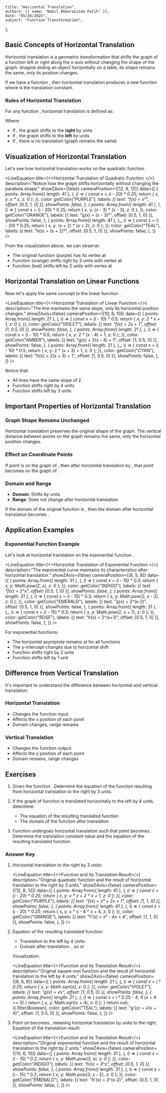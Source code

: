     title: "Horizontal Translation",
    authors: [{ name: "Nabil Akbarazzima Fatih" }],
    date: "05/26/2025",
    subject: "Function Transformation",
};


## Basic Concepts of Horizontal Translation

Horizontal translation is a geometric transformation that shifts the graph of a function left or right along the x-axis without changing the shape of the graph. Imagine sliding an object horizontally on a table, its shape remains the same, only its position changes.

If we have a function <InlineMath math="f(x)" />, then horizontal translation produces a new function <InlineMath math="g(x) = f(x - h)" /> where <InlineMath math="h" /> is the translation constant.

### Rules of Horizontal Translation

For any function <InlineMath math="f(x)" />, horizontal translation is defined as:

<BlockMath math="g(x) = f(x - h)" />

Where:
- If <InlineMath math="h > 0" />, the graph shifts to the **right** by <InlineMath math="h" /> units
- If <InlineMath math="h < 0" />, the graph shifts to the **left** by <InlineMath math="|h|" /> units
- If <InlineMath math="h = 0" />, there is no translation (graph remains the same)

## Visualization of Horizontal Translation

Let's see how horizontal translation works on the quadratic function <InlineMath math="f(x) = x^2" />.

<LineEquation
  title={<>Horizontal Translation of Quadratic Function <InlineMath math="f(x) = x^2" /></>}
  description="Notice how the graph shifts horizontally without changing the parabola shape."
  showZAxis={false}
  cameraPosition={[12, 8, 12]}
  data={[
    {
      points: Array.from({ length: 41 }, (_, i) => {
        const x = (i - 20) * 0.25;
        return { x, y: x * x, z: 0 };
      }),
      color: getColor("PURPLE"),
      labels: [{ text: "f(x) = x²", offset: [0.5, 1, 0] }],
      showPoints: false,
    },
    {
      points: Array.from({ length: 41 }, (_, i) => {
        const x = (i - 20) * 0.25;
        return { x, y: (x - 3) * (x - 3), z: 0 };
      }),
      color: getColor("ORANGE"),
      labels: [{ text: "g(x) = (x - 3)²", offset: [0.5, 1, 0] }],
      showPoints: false,
    },
    {
      points: Array.from({ length: 41 }, (_, i) => {
        const x = (i - 20) * 0.25;
        return { x, y: (x + 2) * (x + 2), z: 0 };
      }),
      color: getColor("TEAL"),
      labels: [{ text: "h(x) = (x + 2)²", offset: [0.5, 1, 0] }],
      showPoints: false,
    },
  ]}
/>

From the visualization above, we can observe:
- The original function <InlineMath math="f(x) = x^2" /> (purple) has its vertex at <InlineMath math="(0, 0)" />
- Function <InlineMath math="g(x) = (x - 3)^2" /> (orange) shifts right by 3 units with vertex at <InlineMath math="(3, 0)" />
- Function <InlineMath math="h(x) = (x + 2)^2" /> (teal) shifts left by 2 units with vertex at <InlineMath math="(-2, 0)" />

## Horizontal Translation on Linear Functions

Now let's apply the same concept to the linear function <InlineMath math="f(x) = 2x + 1" />.

<LineEquation
  title={<>Horizontal Translation of Linear Function <InlineMath math="f(x) = 2x + 1" /></>}
  description="The line maintains the same slope, only its horizontal position changes."
  showZAxis={false}
  cameraPosition={[10, 6, 10]}
  data={[
    {
      points: Array.from({ length: 21 }, (_, i) => {
        const x = (i - 10) * 0.5;
        return { x, y: 2 * x + 1, z: 0 };
      }),
      color: getColor("VIOLET"),
      labels: [{ text: "f(x) = 2x + 1", offset: [1, 0.5, 0] }],
      showPoints: false,
    },
    {
      points: Array.from({ length: 21 }, (_, i) => {
        const x = (i - 10) * 0.5;
        return { x, y: 2 * (x - 4) + 1, z: 0 };
      }),
      color: getColor("AMBER"),
      labels: [{ text: "g(x) = 2(x - 4) + 1", offset: [1, 0.5, 0] }],
      showPoints: false,
    },
    {
      points: Array.from({ length: 21 }, (_, i) => {
        const x = (i - 10) * 0.5;
        return { x, y: 2 * (x + 3) + 1, z: 0 };
      }),
      color: getColor("CYAN"),
      labels: [{ text: "h(x) = 2(x + 3) + 1", offset: [1, 0.5, 0] }],
      showPoints: false,
    },
  ]}
/>

Notice that:
- All lines have the same slope of 2
- Function <InlineMath math="g(x) = 2(x - 4) + 1" /> shifts right by 4 units
- Function <InlineMath math="h(x) = 2(x + 3) + 1" /> shifts left by 3 units

## Important Properties of Horizontal Translation

### Graph Shape Remains Unchanged

Horizontal translation preserves the original shape of the graph. The vertical distance between points on the graph remains the same, only the horizontal position changes.

### Effect on Coordinate Points

If point <InlineMath math="(a, b)" /> is on the graph of <InlineMath math="f(x)" />, then after horizontal translation by <InlineMath math="h" />, that point becomes <InlineMath math="(a + h, b)" /> on the graph of <InlineMath math="f(x - h)" />.

### Domain and Range

- **Domain**: Shifts by <InlineMath math="h" /> units
- **Range**: Does not change after horizontal translation

If the domain of the original function is <InlineMath math="[c, d]" />, then the domain after horizontal translation <InlineMath math="h" /> becomes <InlineMath math="[c + h, d + h]" />.

## Application Examples

### Exponential Function Example

Let's look at horizontal translation on the exponential function <InlineMath math="f(x) = 2^x" />.

<LineEquation
  title={<>Horizontal Translation of Exponential Function <InlineMath math="f(x) = 2^x" /></>}
  description="The exponential curve maintains its characteristics after horizontal translation."
  showZAxis={false}
  cameraPosition={[8, 5, 8]}
  data={[
    {
      points: Array.from({ length: 31 }, (_, i) => {
        const x = (i - 15) * 0.3;
        return { x, y: Math.pow(2, x), z: 0 };
      }),
      color: getColor("INDIGO"),
      labels: [{ text: "f(x) = 2^x", offset: [0.5, 1, 0] }],
      showPoints: false,
    },
    {
      points: Array.from({ length: 31 }, (_, i) => {
        const x = (i - 15) * 0.3;
        return { x, y: Math.pow(2, x - 2), z: 0 };
      }),
      color: getColor("EMERALD"),
      labels: [{ text: "g(x) = 2^(x-2)", offset: [0.5, 1, 0] }],
      showPoints: false,
    },
    {
      points: Array.from({ length: 31 }, (_, i) => {
        const x = (i - 15) * 0.3;
        return { x, y: Math.pow(2, x + 1), z: 0 };
      }),
      color: getColor("ROSE"),
      labels: [{ text: "h(x) = 2^(x+1)", offset: [0.5, 1, 0] }],
      showPoints: false,
    },
  ]}
/>

For exponential functions:
- The horizontal asymptote remains at <InlineMath math="y = 0" /> for all functions
- The y-intercept changes due to horizontal shift
- Function <InlineMath math="g(x) = 2^{x-2}" /> shifts right by 2 units
- Function <InlineMath math="h(x) = 2^{x+1}" /> shifts left by 1 unit

## Difference from Vertical Translation

It's important to understand the difference between horizontal and vertical translation:

### Horizontal Translation
- Changes the function input: <InlineMath math="f(x - h)" />
- Affects the x position of each point
- Domain changes, range remains

### Vertical Translation
- Changes the function output: <InlineMath math="f(x) + k" />
- Affects the y position of each point
- Domain remains, range changes

## Exercises

1. Given the function <InlineMath math="f(x) = x^2 + 2x + 1" />. Determine the equation of the function resulting from horizontal translation to the right by 3 units.

2. If the graph of function <InlineMath math="g(x) = \sqrt{x}" /> is translated horizontally to the left by 4 units, determine:
   - The equation of the resulting translated function
   - The domain of the function after translation

3. Function <InlineMath math="h(x) = 3^x" /> undergoes horizontal translation such that point <InlineMath math="(0, 1)" /> becomes <InlineMath math="(2, 1)" />. Determine the translation constant value and the equation of the resulting translated function.

### Answer Key

1. Horizontal translation to the right by 3 units: <InlineMath math="f'(x) = f(x - 3) = (x - 3)^2 + 2(x - 3) + 1 = x^2 - 4x + 4" />

   <LineEquation
     title={<>Function <InlineMath math="f(x) = x^2 + 2x + 1" /> and Its Translation Result</>}
     description="Original quadratic function and the result of horizontal translation to the right by 3 units."
     showZAxis={false}
     cameraPosition={[12, 8, 12]}
     data={[
       {
         points: Array.from({ length: 41 }, (_, i) => {
           const x = (i - 20) * 0.25;
           return { x, y: x * x + 2 * x + 1, z: 0 };
         }),
         color: getColor("PURPLE"),
         labels: [{ text: "f(x) = x² + 2x + 1", offset: [1, 1, 0] }],
         showPoints: false,
       },
       {
         points: Array.from({ length: 41 }, (_, i) => {
           const x = (i - 20) * 0.25;
           return { x, y: x * x - 4 * x + 4, z: 0 };
         }),
         color: getColor("ORANGE"),
         labels: [{ text: "f'(x) = x² - 4x + 4", offset: [1, 1, 0] }],
         showPoints: false,
       },
     ]}
   />

2. Equation of the resulting translated function:
    
   - Translation to the left by 4 units: <InlineMath math="g'(x) = g(x + 4) = \sqrt{x + 4}" />
   - Domain after translation: <InlineMath math="x + 4 \geq 0" />, so <InlineMath math="x \geq -4" /> or <InlineMath math="[-4, \infty)" />

   Visualization:

   <LineEquation
     title={<>Function <InlineMath math="g(x) = \sqrt{x}" /> and Its Translation Result</>}
     description="Original square root function and the result of horizontal translation to the left by 4 units."
     showZAxis={false}
     cameraPosition={[8, 6, 8]}
     data={[
       {
         points: Array.from({ length: 21 }, (_, i) => {
           const x = i * 0.25;
           return { x, y: Math.sqrt(x), z: 0 };
         }),
         color: getColor("VIOLET"),
         labels: [{ text: "g(x) = √x", offset: [1, 0.5, 0] }],
         showPoints: false,
       },
       {
         points: Array.from({ length: 21 }, (_, i) => {
           const x = i * 0.25 - 4;
           if (x + 4 >= 0) {
             return { x, y: Math.sqrt(x + 4), z: 0 };
           }
           return null;
         }).filter(Boolean),
         color: getColor("TEAL"),
         labels: [{ text: "g'(x) = √(x + 4)", offset: [1, 0.5, 0] }],
         showPoints: false,
       },
     ]}
   />

3. Point <InlineMath math="(0, 1)" /> on <InlineMath math="h(x) = 3^x" /> becomes <InlineMath math="(2, 1)" />, meaning horizontal translation by <InlineMath math="h = 2" /> units to the right.
   Equation of the translation result: <InlineMath math="h'(x) = 3^{x-2}" />

   <LineEquation
     title={<>Function <InlineMath math="h(x) = 3^x" /> and Its Translation Result</>}
     description="Original exponential function and the result of horizontal translation to the right by 2 units."
     showZAxis={false}
     cameraPosition={[10, 6, 10]}
     data={[
       {
         points: Array.from({ length: 31 }, (_, i) => {
           const x = (i - 15) * 0.2;
           return { x, y: Math.pow(3, x), z: 0 };
         }),
         color: getColor("INDIGO"),
         labels: [{ text: "h(x) = 3^x", offset: [0.5, 1, 0] }],
         showPoints: false,
       },
       {
         points: Array.from({ length: 31 }, (_, i) => {
           const x = (i - 15) * 0.2;
           return { x, y: Math.pow(3, x - 2), z: 0 };
         }),
         color: getColor("EMERALD"),
         labels: [{ text: "h'(x) = 3^(x-2)", offset: [0.5, 1, 0] }],
         showPoints: false,
       },
     ]}
   />